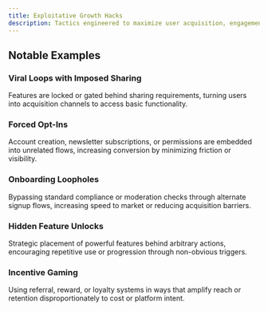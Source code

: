 ```yaml
---
title: Exploitative Growth Hacks
description: Tactics engineered to maximize user acquisition, engagement, or revenue through system manipulation, psychological leverage, or unconventional use of product mechanics.
---
```


## Notable Examples

### Viral Loops with Imposed Sharing  
Features are locked or gated behind sharing requirements, turning users into acquisition channels to access basic functionality.

### Forced Opt-Ins  
Account creation, newsletter subscriptions, or permissions are embedded into unrelated flows, increasing conversion by minimizing friction or visibility.

### Onboarding Loopholes  
Bypassing standard compliance or moderation checks through alternate signup flows, increasing speed to market or reducing acquisition barriers.

### Hidden Feature Unlocks  
Strategic placement of powerful features behind arbitrary actions, encouraging repetitive use or progression through non-obvious triggers.

### Incentive Gaming  
Using referral, reward, or loyalty systems in ways that amplify reach or retention disproportionately to cost or platform intent.
